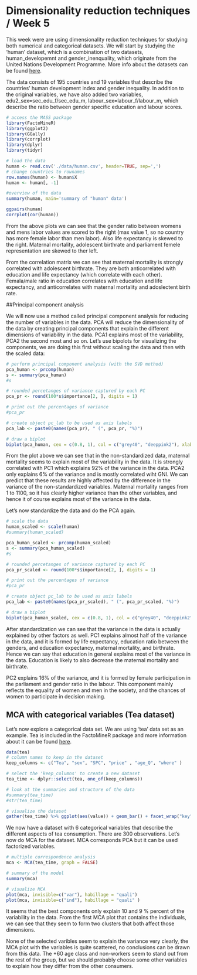 # Dimensionality reduction techniques  / Week 5

This week were are using dimensionality reduction techniques for studying both numerical and categorical datasets. We will start by studying the 'human' dataset, which is a combination of two datasets, human_developemnt and gender_inenquality, which originate from the United Nations Development Programme. More info about the datasets can be found [here](http://hdr.undp.org/en/content/human-development-index-hdi).

The data consists of 195 countries and 19 variables that describe the countries' human development index and gender inequality. In addition to the original variables, we have also added two variables, edu2_sex=sec_edu_f/sec_edu_m, labour_sex=labour_f/labour_m, which describe the ratio between gender specific education and labour scores.

```r
# access the MASS package
library(FactoMineR)
library(ggplot2)
library(GGally)
library(corrplot)
library(dplyr)
library(tidyr)

# load the data
human <- read.csv('./data/human.csv', header=TRUE, sep=',')
# change countries to rownames
row.names(human) <- human$X
human <- human[, -1]

#overview of the data
summary(human, main='summary of "human" data')

ggpairs(human)
corrplot(cor(human))
```

From the above plots we can see that the gender ratio between womens and mens labor values are scored to the right (max value 1, so no country has more female labor than men labor). Also life expectancy is skewed to the right. Maternal mortality, adolescent birthrate and parliament femele representation are skewed to ther left. 

From the correlation matrix we can see that maternal mortality is strongly correlated with adolescent birthrate. They are both anticorrelated with education and life expectancy (which correlate with each other). Femala/male ratio in education correlates with  education and life expectancy, and anticorrelates with maternal mortality and adoslectent birth rate.


##Principal component analysis

We will now use a method called principal component analysis for reducing the number of variables in the data. PCA will reduce the dimensionality of the data by creating principal components that explain the different dimensions of variability in the data. PCA1 explains most of the variability, PCA2 the second most and so on. Let's use bipolots for visualizing the components, we are doing this first without scaling the data and then with the scaled data:

```r
# perform principal component analysis (with the SVD method)
pca_human <- prcomp(human)
s <- summary(pca_human)
#s

# rounded percetanges of variance captured by each PC
pca_pr <- round(100*s$importance[2, ], digits = 1)

# print out the percentages of variance
#pca_pr

# create object pc_lab to be used as axis labels
pca_lab <- paste0(names(pca_pr), " (", pca_pr, "%)")

# draw a biplot
biplot(pca_human, cex = c(0.8, 1), col = c("grey40", "deeppink2"), xlab = pca_lab[1], ylab = pca_lab[2], main='PCA no scaling')

```

From the plot above we can see that in the non-standardized data, maternal mortality seems to explain most of the variability in the data. It is strongly correlated with PC1 which explains 92% of the variance in the data. PCA2 only explains 6% of the variance and is mostly correlated wiht GNI. We can predict that these results are highly affected by the difference in the variance of the non-standardized variables. Maternal mortality ranges from 1 to 1100, so it has clearly higher variance than the other variables, and hence it of course explains most of the variance in the data. 

Let's now standardize the data and do the PCA again.


```r
# scale the data
human_scaled <- scale(human)
#summary(human_scaled)

pca_human_scaled <- prcomp(human_scaled)
s <- summary(pca_human_scaled)
#s

# rounded percetanges of variance captured by each PC
pca_pr_scaled <- round(100*s$importance[2, ], digits = 1)

# print out the percentages of variance
#pca_pr

# create object pc_lab to be used as axis labels
pca_lab <- paste0(names(pca_pr_scaled), " (", pca_pr_scaled, "%)")

# draw a biplot
biplot(pca_human_scaled, cex = c(0.8, 1), col = c("grey40", "deeppink2"), xlab = pca_lab[1], ylab = pca_lab[2], main='PCA scaled')
```


After standardization we can see that the variance in the data is actually explained by other factors as well. PC1 explains almost half of the variance in the data, and it is formed by life expectancy, education ratio between the genders, and education expectancy, maternal mortality, and birthrate. Hence we can say that education in general explains most of the variance in the data. Education is likely to also decrease the maternal mortality and birthrate.

PC2 explains 16% of the variance, and it is formed by female participation in the parliament and gender ratio in the labour. This component mainly reflects the equality of women and men in the society, and the chances of women to participate in decision making.


## MCA with categorical variables (Tea dataset)

Let's now explore a categorical data set. We are using 'tea' data set as an example. Tea is included in the FactoMineR package and more information about it can be found [here](https://rdrr.io/cran/FactoMineR/man/tea.html). 

```r
data(tea)
# column names to keep in the dataset
keep_columns <- c("Tea", "sex", "SPC", "price" , "age_Q", "where" )

# select the 'keep_columns' to create a new dataset
tea_time <- dplyr::select(tea, one_of(keep_columns))

# look at the summaries and structure of the data
#summary(tea_time)
#str(tea_time)

# visualize the dataset
gather(tea_time) %>% ggplot(aes(value)) + geom_bar() + facet_wrap("key", scales = "free") + theme(axis.text.x = element_text(angle = 45, hjust = 1, size = 8))
```
We now have a dataset with 6 categorical variables that describe the different aspects of tea consumption. There are 300 observations. Let's now do MCA for the dataset. MCA corresponds PCA but it can be used factorized variables. 

```r

# multiple correspondence analysis
mca <- MCA(tea_time, graph = FALSE)

# summary of the model
summary(mca)

# visualize MCA
plot(mca, invisible=c("var"), habillage = "quali")
plot(mca, invisible=c("ind"), habillage = "quali" )
```
It seems that the best components only explain 10 and 9 % percent of the variability in the data. From the first MCA plot that contains the individuals, we can see that they seem to form two clusters that both affect those dimensions. 

None of the selected varibles seem to explain the variance very clearly, the MCA plot with the variables is quite scattered, no conclusions can be drawn from this data. The +60 age class and non-workers seem to stand out from the rest of the group, but we should probably choose some other variables to explain how they differ from the other consumers.

